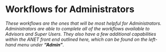
<Meta title="3. ANET Admin Stories/0. Introduction" />

# Workflows for Administrators

*These workflows are the ones that will be most helpful for Administrators. Administrators are able
to complete all of the workflows available to Advisors and Super Users. They also have a few
additional capabilities within the ANET front end outlined here, which can be found on the left-hand
menu under **“Admin”**.*
